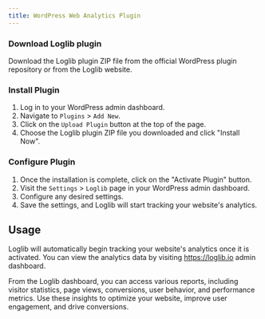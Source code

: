 ```yaml
---
title: WordPress Web Analytics Plugin
---
```


<Steps>

### Download Loglib plugin

Download the Loglib plugin ZIP file from the official WordPress plugin repository or from the Loglib website.

### Install Plugin

1. Log in to your WordPress admin dashboard.
2. Navigate to `Plugins` > `Add New`.
3. Click on the `Upload Plugin` button at the top of the page.
4. Choose the Loglib plugin ZIP file you downloaded and click "Install Now".

### Configure Plugin

1. Once the installation is complete, click on the "Activate Plugin" button.
2. Visit the `Settings` > `Loglib` page in your WordPress admin dashboard.
3. Configure any desired settings.
4. Save the settings, and Loglib will start tracking your website's analytics.

</Steps>

## Usage

Loglib will automatically begin tracking your website's analytics once it is activated. You can view the analytics data by visiting https://loglib.io admin dashboard.

From the Loglib dashboard, you can access various reports, including visitor statistics, page views, conversions, user behavior, and performance metrics. Use these insights to optimize your website, improve user engagement, and drive conversions.
